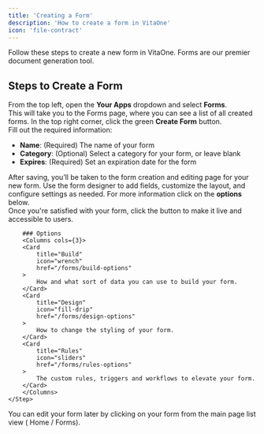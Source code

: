 ```yaml
---
title: 'Creating a Form'
description: 'How to create a form in VitaOne'
icon: 'file-contract'
---
```



<Info>
	Follow these steps to create a new form in VitaOne. Forms are our premier document generation tool.
</Info>

## Steps to Create a Form

<Steps>
	<Step title="Navigate to Forms">
		From the top left, open the <b>Your Apps</b> dropdown and select <b>Forms</b>.<br />
		This will take you to the Forms page, where you can see a list of all created forms.
	</Step>
	<Step title="Start a New Form">
		In the top right corner, click the green <b>Create Form</b> button.<br />
		Fill out the required information:
		<ul>
			<li><b>Name</b>: (Required) The name of your form</li>
			<li><b>Category</b>: (Optional) Select a category for your form, or leave blank</li>
			<li><b>Expires</b>: (Required) Set an expiration date for the form</li>
		</ul>
		After saving, you’ll be taken to the form creation and editing page for your new form.
	</Step>
	<Step title="Customize and Publish">
		Use the form designer to add fields, customize the layout, and configure settings as needed. For more information click on the <b>options</b> below.<br />
		Once you're satisfied with your form, click the <SavePublishButton /> button to make it live and accessible to users.
		
		### Options
		<Columns cols={3}>
		<Card
			title="Build"
			icon="wrench"
			href="/forms/build-options"
		>
			How and what sort of data you can use to build your form.
		</Card>
		<Card
			title="Design"
			icon="fill-drip"
			href="/forms/design-options"
		>
			How to change the styling of your form.
		</Card>
		<Card
			title="Rules"
			icon="sliders"
			href="/forms/rules-options"
		>
			The custom rules, triggers and workflows to elevate your form.
		</Card>
		</Columns>
	</Step>
</Steps>

<Tip>
	You can edit your form later by clicking on your form from the main page list view ( Home / Forms).
</Tip>

